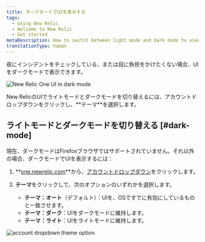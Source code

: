 ```yaml
---
title: ダークモードでUIを表示する
tags:
  - Using New Relic
  - Welcome to New Relic
  - Get started
metaDescription: How to switch between light mode and dark mode to view the New Relic UI.
translationType: human
---
```




夜にインシデントをチェックしている、または目に負担をかけたくない場合、UIをダークモードで表示できます。

<img
  title="New Relic One UI in dark mode"
  alt="New Relic One UI in dark mode"
  src={apmDistributedTracingDarkMode}
/>

<figcaption>
  New RelicのUIでライトモードとダークモードを切り替えるには、アカウントドロップダウンをクリックし、**テーマ**を選択します。
</figcaption>

## ライトモードとダークモードを切り替える [#dark-mode]

現在、ダークモードはFirefoxブラウザではサポートされていません。それ以外の場合、ダークモードでUIを表示するには：

1. **[one.newrelic.com](https://one.newrelic.com)**から、[アカウントドロップダウン](/docs/using-new-relic/welcome-new-relic/get-started/glossary#account-dropdown)をクリックします。

2. **テーマ**をクリックして、次のオプションのいずれかを選択します。

   * **テーマ：オート**（デフォルト）：UIを、OSですでに有効にしているものと一致させます。
   * **テーマ：ダーク**：UIをダークモードに維持します。
   * **テーマ：ライト**：UIをライトモードに維持します。

<img
  title="account_dropdown_theme option"
  alt="account dropdown theme option"
  src={accountDropdownTheme}
/>